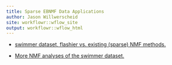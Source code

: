 ```yaml
---
title: Sparse EBNMF Data Applications
author: Jason Willwerscheid
site: workflowr::wflow_site
output: workflowr::wflow_html
---
```


* [swimmer dataset, flashier vs. existing (sparse) NMF methods.](swimmer.html)

* [More NMF analyses of the swimmer dataset.](swimmer_more.html)